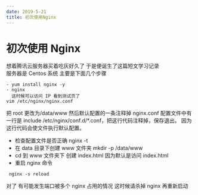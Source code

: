 ```yaml
---
date: 2019-5-21
title: 初次使用Nginx
---
```


# 初次使用 Nginx

想着腾讯云服务器买着吃灰好久了
于是便诞生了这篇短文学习记录  
服务器是 Centos 系统 主要是下面几个步骤


```
- yum install nginx -y
- nginx
  这时候可以访问 IP 看到测试页了
vim /etc/nginx/nginx.conf
```

把 root 更改为/data/www
然后默认配置的一条注释掉
nginx.conf 配置文件中有一行是 include /etc/nginx/conf.d/\*.conf，把这行代码注释掉，保存退出。
因为这行代码会使文件执行默认配置。

- 检查配置文件是否正确 nginx -t
- 在 data 目录下创建 www 文件夹 mkdir -p /data/www
- cd 到 www 文件夹下 创建 index.html 因为默认是访问 index.html
- 重启 nginx 命令

```
 nginx -s reload
```

对了 有可能发生端口被多个 nginx 占用的情况 这时候请杀掉 nginx 再重新启动
